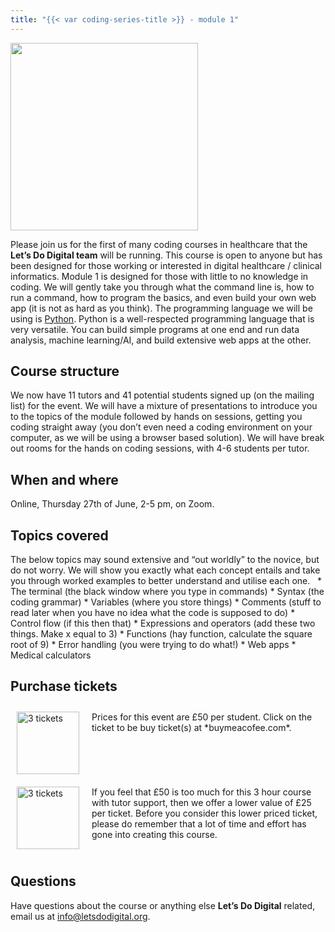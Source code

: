 ```yaml
---
title: "{{< var coding-series-title >}} - module 1"
---
```


![](/media/lets-learn-code-module-1.png){height=300px fig-align="center" fig-alt="Let's Do Digital Logo and words 'Let's Learn Code' on a note pad held by a hadn in the bottom left corner"}

Please join us for the first of many coding courses in healthcare that the **Let's Do Digital team** will be running. This course is open to anyone but has been designed for those working or interested in digital healthcare / clinical informatics. Module 1 is designed for those with little to no knowledge in coding. We will gently take you through what the command line is, how to run a command, how to program the basics, and even build your own web app (it is not as hard as you think). The programming language we will be using is [Python](https://www.python.org/about/). Python is a well-respected programming language that is very versatile. You can build simple programs at one end and run data analysis, machine learning/AI, and build extensive web apps at the other.

## Course structure

We now have 11 tutors and 41 potential students signed up (on the mailing list) for the event. We will have a mixture of presentations to introduce you to the topics of the module followed by hands on sessions, getting you coding straight away (you don't even need a coding environment on your computer, as we will be using a browser based solution). We will have break out rooms for the hands on coding sessions, with 4-6 students per tutor.


## When and where

Online, Thursday 27th of June, 2-5 pm, on Zoom.


## Topics covered

The below topics may sound extensive and "out worldly" to the novice, but do not worry. We will show you exactly what each concept entails and take you through worked examples to better understand and utilise each one.
 
* The terminal (the black window where you type in commands)
* Syntax (the coding grammar)
* Variables (where you store things)
* Comments (stuff to read later when you have no idea what the code is supposed to do)
* Control flow (if this then that)
* Expressions and operators (add these two things. Make x equal to 3)
* Functions (hay function, calculate the square root of 9)
* Error handling (you were trying to do what!)
* Web apps
* Medical calculators


## Purchase tickets

```{=html}
<div style="display: flex; flex-direction: column; width: 100%;">
    <div style="display: flex; flex-direction: row;">
        <div style="display: flex; flex-direction: column; width: 20%; padding: 10px;">
            <a href="https://www.buymeacoffee.com/letsdodigital/e/241514" style="display: flex; justify-content: center;">
                <img src="/media/tickets.jpg" alt="3 tickets" style="height: 100px;">
            </a>
        </div>
        <div style="display: flex; flex-direction: column; width: 80%; padding: 10px;">
            Prices for this event are £50 per student. Click on the ticket to be buy ticket(s) at *buymeacofee.com*.
        </div>
    </div>
    <div style="display: flex; flex-direction: row;">
        <div style="display: flex; flex-direction: column; width: 20%; padding: 10px;">
            <a href="https://www.buymeacoffee.com/letsdodigital/e/241511" style="display: flex; justify-content: center;">
                <img src="/media/tickets.jpg" alt="3 tickets" style="height: 100px;">
            </a>
        </div>
        <div style="display: flex; flex-direction: column; width: 80%; padding: 10px;">
            If you feel that £50 is too much for this 3 hour course with tutor support, then we offer a lower value of £25 per ticket. Before you consider this lower priced ticket, please do remember that a lot of time and effort has gone into creating this course.
        </div>
    </div>
</div>
```


## Questions

Have questions about the course or anything else **Let's Do Digital** related, email us at [info@letsdodigital.org](mailto:info@letsdodigital.org).